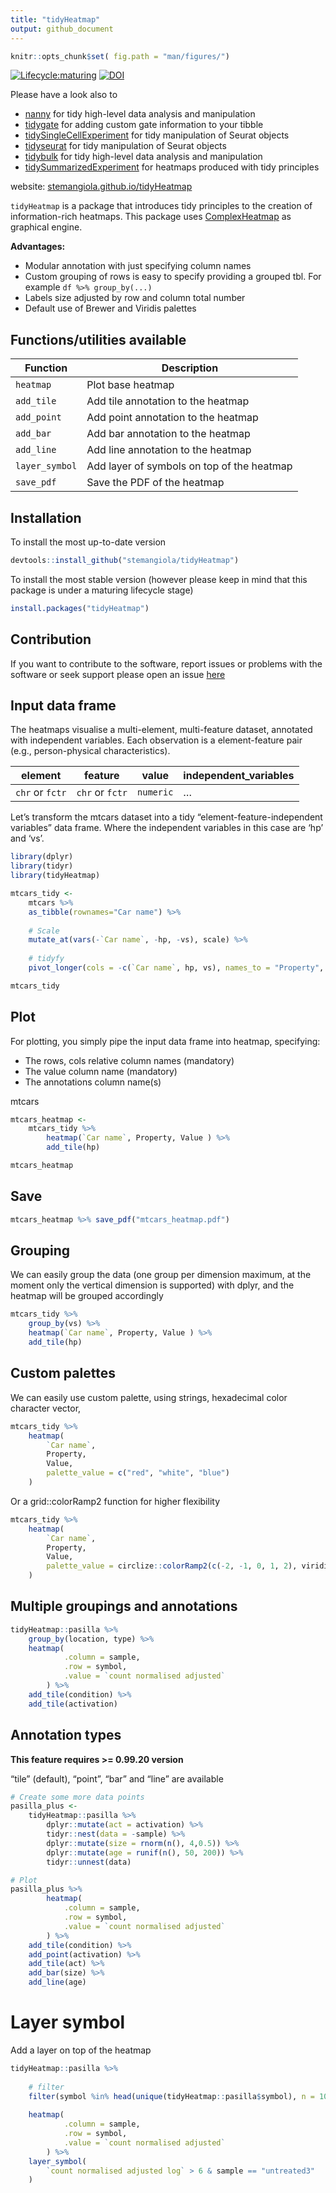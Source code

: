 ```yaml
---
title: "tidyHeatmap"
output: github_document
---
```


```r
knitr::opts_chunk$set( fig.path = "man/figures/")
```
<!-- badges: start -->
[![Lifecycle:maturing](https://img.shields.io/badge/lifecycle-maturing-blue.svg)](https://lifecycle.r-lib.org/articles/stages.html)
[![DOI](https://joss.theoj.org/papers/10.21105/joss.02472/status.svg)](https://doi.org/10.21105/joss.02472)
<!-- badges: end -->

Please have a look also to 

- [nanny](https://github.com/stemangiola/nanny/) for tidy high-level data analysis and manipulation 
- [tidygate](https://github.com/stemangiola/tidygate/) for adding custom gate information to your tibble 
- [tidySingleCellExperiment](https://stemangiola.github.io/tidySingleCellExperiment/) for tidy manipulation of Seurat objects
- [tidyseurat](https://stemangiola.github.io/tidyseurat/) for tidy manipulation of Seurat objects
- [tidybulk](https://stemangiola.github.io/tidybulk/) for tidy high-level data analysis and manipulation 
- [tidySummarizedExperiment](https://stemangiola.github.io/tidySummarizedExperiment/) for heatmaps produced with tidy principles

website: [stemangiola.github.io/tidyHeatmap](https://stemangiola.github.io/tidyHeatmap/)

`tidyHeatmap` is a package that introduces tidy principles to the creation of information-rich heatmaps. 
This package uses [ComplexHeatmap](https://bioconductor.org/packages/release/bioc/html/ComplexHeatmap.html) as graphical engine.

**Advantages:**

  - Modular annotation with just specifying column names
  - Custom grouping of rows is easy to specify providing a grouped tbl.
    For example `df %>% group_by(...)`
  - Labels size adjusted by row and column total number
  - Default use of Brewer and Viridis palettes

## Functions/utilities available

Function | Description
------------ | -------------
`heatmap` | Plot base heatmap
`add_tile` | Add tile annotation to the heatmap
`add_point` | Add point annotation to the heatmap
`add_bar` | Add bar annotation to the heatmap
`add_line` | Add line annotation to the heatmap
`layer_symbol` | Add layer of symbols on top of the heatmap
`save_pdf` | Save the PDF of the heatmap

## Installation

To install the most up-to-date version

```r

devtools::install_github("stemangiola/tidyHeatmap")


```


To install the most stable version (however please keep in mind that this package is under a maturing lifecycle stage)

```r

install.packages("tidyHeatmap")

```

## Contribution

If you want to contribute to the software, report issues or problems with the software or seek support please open an issue [here](https://github.com/stemangiola/tidyHeatmap/issues)

## Input data frame

The heatmaps visualise a multi-element, multi-feature dataset, annotated with independent variables. Each observation is a element-feature pair (e.g., person-physical characteristics).

element | feature | value | independent_variables
------------ | ------------- | ------------- | -------------
`chr` or `fctr` | `chr` or `fctr` | `numeric` | ...

Let's transform the mtcars dataset into a tidy "element-feature-independent variables" data frame. Where the independent variables in this case are 'hp' and 'vs'.

```r
library(dplyr)
library(tidyr)
library(tidyHeatmap)
```

```r
mtcars_tidy <- 
	mtcars %>% 
	as_tibble(rownames="Car name") %>% 
	
	# Scale
	mutate_at(vars(-`Car name`, -hp, -vs), scale) %>%
	
	# tidyfy
	pivot_longer(cols = -c(`Car name`, hp, vs), names_to = "Property", values_to = "Value")

mtcars_tidy
```


## Plot

For plotting, you simply pipe the input data frame into heatmap, specifying:

- The rows, cols relative column names (mandatory)
- The value column name (mandatory)
- The annotations column name(s)

mtcars
```r
mtcars_heatmap <- 
	mtcars_tidy %>% 
		heatmap(`Car name`, Property, Value	) %>%
		add_tile(hp)

mtcars_heatmap
```

## Save

```r
mtcars_heatmap %>% save_pdf("mtcars_heatmap.pdf")
```

## Grouping

We can easily group the data (one group per dimension maximum, at the moment only the vertical dimension is supported) with dplyr, and the heatmap will be grouped accordingly

```r
mtcars_tidy %>% 
	group_by(vs) %>%
	heatmap(`Car name`, Property, Value	) %>%
	add_tile(hp)
```

## Custom palettes

We can easily use custom palette, using strings, hexadecimal color character vector, 

```r
mtcars_tidy %>% 
	heatmap(
		`Car name`, 
		Property, 
		Value,
		palette_value = c("red", "white", "blue")
	)
```

Or a grid::colorRamp2 function for higher flexibility

```r
mtcars_tidy %>% 
	heatmap(
		`Car name`, 
		Property, 
		Value,
		palette_value = circlize::colorRamp2(c(-2, -1, 0, 1, 2), viridis::magma(5))
	)
```

## Multiple groupings and annotations

```r
tidyHeatmap::pasilla %>%
	group_by(location, type) %>%
	heatmap(
			.column = sample,
			.row = symbol,
			.value = `count normalised adjusted`
		) %>%
	add_tile(condition) %>%
	add_tile(activation)
```

## Annotation types

**This feature requires >= 0.99.20 version**

"tile" (default), "point", "bar" and "line" are available

```r
# Create some more data points
pasilla_plus <- 
	tidyHeatmap::pasilla %>%
		dplyr::mutate(act = activation) %>% 
		tidyr::nest(data = -sample) %>%
		dplyr::mutate(size = rnorm(n(), 4,0.5)) %>%
		dplyr::mutate(age = runif(n(), 50, 200)) %>%
		tidyr::unnest(data) 

# Plot
pasilla_plus %>%
		heatmap(
			.column = sample,
			.row = symbol,
			.value = `count normalised adjusted`
		) %>%
	add_tile(condition) %>%
	add_point(activation) %>%
	add_tile(act) %>%
	add_bar(size) %>%
	add_line(age)
```

# Layer symbol

Add a layer on top of the heatmap

```r
tidyHeatmap::pasilla %>%
	
	# filter
	filter(symbol %in% head(unique(tidyHeatmap::pasilla$symbol), n = 10)) %>%
	
	heatmap(
			.column = sample,
			.row = symbol,
			.value = `count normalised adjusted`
		) %>% 
	layer_symbol(
		`count normalised adjusted log` > 6 & sample == "untreated3" 
	)
```
